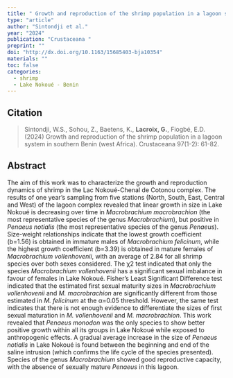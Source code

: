 ```yaml
---
title: " Growth and reproduction of the shrimp population in a lagoon system in southern Benin (west Africa)"
type: "article"
author: "Sintondji et al."
year: "2024"
publication: "Crustaceana "
preprint: ""
doi: "http://dx.doi.org/10.1163/15685403-bja10354"
materials: ""
toc: false
categories:
  - shrimp
  - Lake Nokoué - Benin
---
```


## Citation

> Sintondji, W.S., Sohou, Z., Baetens, K., **Lacroix, G.**, Fiogbé, E.D. (2024) Growth and reproduction of the shrimp population in a lagoon system in southern Benin (west Africa). Crustaceana 97(1-2): 61-82.

## Abstract

The aim of this work was to characterize the growth and reproduction dynamics of shrimp in the Lac Nokoué-Chenal de Cotonou complex. The results of one year’s sampling from five stations (North, South, East, Central and West) of the lagoon complex revealed that linear growth in size in Lake Nokoué is decreasing over time in *Macrobrachium macrobrachion* (the most representative species of the genus *Macrobrachium*), but positive in *Penaeus notialis* (the most representative species of the genus *Penaeus*). Size-weight relationships indicate that the lowest growth coefficient (b=1.56) is obtained in immature males of *Macrobrachium felicinum*, while the highest growth coefficient (b=3.39) is obtained in mature females of *Macrobrachium vollenhovenii*, with an average of 2.84 for all shrimp species over both sexes considered. The χ2 test indicated that only the species *Macrobrachium vollenhovenii* has a significant sexual imbalance in favour of females in Lake Nokoué. Fisher’s Least Significant Difference test indicated that the estimated first sexual maturity sizes in *Macrobrachium vollenhovenii* and *M. macrobrachion* are significantly different from those estimated in *M. felicinum* at the α=0.05 threshold. However, the same test indicates that there is not enough evidence to differentiate the sizes of first sexual maturation in *M. vollenhovenii* and *M. macrobrachion*. This work revealed that *Penaeus monodon* was the only species to show better positive growth within all its groups in Lake Nokoué while exposed to anthropogenic effects. A gradual average increase in the size of *Penaeus notialis* in Lake Nokoué is found between the beginning and end of the saline intrusion (which confirms the life cycle of the species presented). Species of the genus *Macrobrachium* showed good reproductive capacity, with the absence of sexually mature *Penaeus* in this lagoon.
